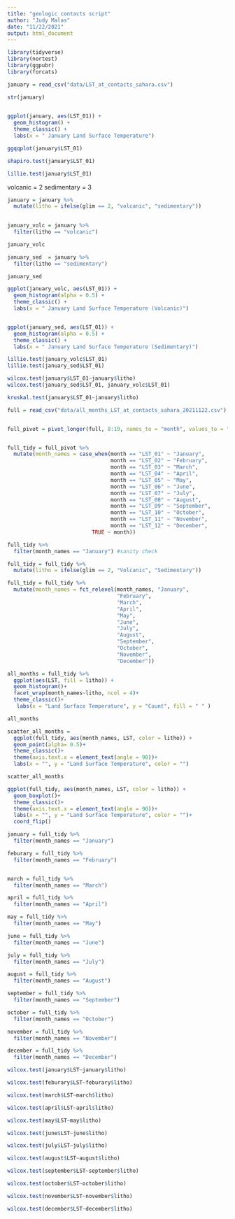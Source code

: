 ```yaml
---
title: "geologic contacts script"
author: "Judy Malas"
date: "11/22/2021"
output: html_document
---
```


```r

library(tidyverse)
library(nortest)
library(ggpubr)
library(forcats)

```


```r
january = read_csv("data/LST_at_contacts_sahara.csv")

str(january)
  
```

```r

ggplot(january, aes(LST_01)) + 
  geom_histogram() +
  theme_classic() +
  labs(x = " January Land Surface Temperature")

```

```r

ggqqplot(january$LST_01)


```

```r
shapiro.test(january$LST_01)

```

```r

lillie.test(january$LST_01) 

```

volcanic = 2 
sedimentary = 3
```r
january = january %>% 
  mutate(litho = ifelse(glim == 2, "volcanic", "sedimentary"))
           

```


```r

january_volc = january %>% 
  filter(litho == "volcanic")

january_volc 

january_sed  = january %>%  
  filter(litho == "sedimentary")

january_sed


```

```r

ggplot(january_volc, aes(LST_01)) + 
  geom_histogram(alpha = 0.5) +
  theme_classic() +
  labs(x = " January Land Surface Temperature (Volcanic)")


ggplot(january_sed, aes(LST_01)) + 
  geom_histogram(alpha = 0.5) +
  theme_classic() +
  labs(x = " January Land Surface Temperature (Sedimentary)")

```

```r

lillie.test(january_volc$LST_01) 
lillie.test(january_sed$LST_01) 

```

```r
wilcox.test(january$LST_01~january$litho)
wilcox.test(january_sed$LST_01, january_volc$LST_01)

```

```r
kruskal.test(january$LST_01~january$litho)

```

```r

full = read_csv("data/all_months_LST_at_contacts_sahara_20211122.csv")



```

```r

full_pivot = pivot_longer(full, 8:19, names_to = "month", values_to = "LST")



```

```r

full_tidy = full_pivot %>% 
  mutate(month_names = case_when(month == "LST_01" ~ "January", 
                                 month == "LST_02" ~ "February", 
                                 month == "LST_03" ~ "March", 
                                 month == "LST_04" ~ "April", 
                                 month == "LST_05" ~ "May", 
                                 month == "LST_06" ~ "June", 
                                 month == "LST_07" ~ "July", 
                                 month == "LST_08" ~ "August", 
                                 month == "LST_09" ~ "September", 
                                 month == "LST_10" ~ "October", 
                                 month == "LST_11" ~ "November", 
                                 month == "LST_12" ~ "December", 
                           TRUE ~ month))

full_tidy %>% 
  filter(month_names == "January") #sanity check

full_tidy = full_tidy %>% 
  mutate(litho = ifelse(glim == 2, "Volcanic", "Sedimentary"))

full_tidy = full_tidy %>% 
  mutate(month_names = fct_relevel(month_names, "January", 
                                   "February", 
                                   "March", 
                                   "April", 
                                   "May", 
                                   "June",
                                   "July", 
                                   "August",
                                   "September", 
                                   "October", 
                                   "November",
                                   "December"))

```

```r

all_months = full_tidy %>% 
  ggplot(aes(LST, fill = litho)) +
  geom_histogram()+
  facet_wrap(month_names~litho, ncol = 4)+
  theme_classic()+
   labs(x = "Land Surface Temperature", y = "Count", fill = " " )

all_months

```


```r

scatter_all_months = 
  ggplot(full_tidy, aes(month_names, LST, color = litho)) +
  geom_point(alpha= 0.5)+ 
  theme_classic()+
  theme(axis.text.x = element_text(angle = 90))+
  labs(x = "", y = "Land Surface Temperature", color = "")

scatter_all_months


```


```r

ggplot(full_tidy, aes(month_names, LST, color = litho)) +
  geom_boxplot()+ 
  theme_classic()+
  theme(axis.text.x = element_text(angle = 90))+
  labs(x = "", y = "Land Surface Temperature", color = "")+
  coord_flip()


```


```r

january = full_tidy %>% 
  filter(month_names == "January")

feburary = full_tidy %>% 
  filter(month_names == "February")


march = full_tidy %>% 
  filter(month_names == "March")

april = full_tidy %>% 
  filter(month_names == "April")

may = full_tidy %>% 
  filter(month_names == "May")

june = full_tidy %>% 
  filter(month_names == "June")

july = full_tidy %>% 
  filter(month_names == "July")

august = full_tidy %>% 
  filter(month_names == "August")

september = full_tidy %>% 
  filter(month_names == "September")

october = full_tidy %>% 
  filter(month_names == "October")

november = full_tidy %>% 
  filter(month_names == "November")

december = full_tidy %>% 
  filter(month_names == "December")


```

```r

wilcox.test(january$LST~january$litho)

wilcox.test(feburary$LST~feburary$litho)

wilcox.test(march$LST~march$litho)

wilcox.test(april$LST~april$litho)

wilcox.test(may$LST~may$litho)

wilcox.test(june$LST~june$litho)

wilcox.test(july$LST~july$litho)

wilcox.test(august$LST~august$litho)

wilcox.test(september$LST~september$litho)

wilcox.test(october$LST~october$litho)

wilcox.test(november$LST~november$litho)

wilcox.test(december$LST~december$litho)

```


```r





```

